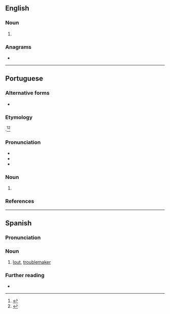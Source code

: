 ==English==

===Noun===
{{en-noun|~}}

# {{alternative spelling of|en|gouache}}

===Anagrams===
* {{anagrams|en|a=aceghu|gauche}}

----

==Portuguese==

===Alternative forms===
* {{alter|pt|guacho}}

===Etymology===
{{bor+|pt|fr|gouache}}.<ref>{{R:pt:Infopédia}}</ref><ref>{{R:pt:Priberam}}</ref>

===Pronunciation===
{{pt-IPA}}
* {{rhymes|pt|aʃi|q1=Brazil|aʃɨ|q2=Portugal|s=2}}
* {{homophones|pt|guaxe}}
* {{hyphenation|pt|gua|che}}

===Noun===
{{pt-noun|m}}

# {{l|en|gouache}}

===References===
<references/>

----

==Spanish==

===Pronunciation===
{{es-IPA}}

===Noun===
{{es-noun|mf}}

# {{lb|es|Colombia|slang}} [[lout]], [[troublemaker]]

===Further reading===
* {{R:DRAE}}